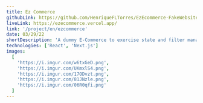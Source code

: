 ```yaml
---
title: Ez Commerce
githubLink: https://github.com/HenriqueFLTorres/EzEcommerce-FakeWebsite
liveLink: https://ezecommerce.vercel.app/
link: '/project/en/ezcommerce'
date: 03/29/22
shortDescription: 'A dummy E-Commerce to exercise state and filter management.'
technologies: ['React', 'Next.js']
images:
  [
    'https://i.imgur.com/w6txGeD.png',
    'https://i.imgur.com/UKmxlS4.png',
    'https://i.imgur.com/17ODvzt.png',
    'https://i.imgur.com/81JNzle.png',
    'https://i.imgur.com/06R0qfi.png'
  ]
---
```




<ProjectPage
  title={attributes.title}
  images={attributes.images}
  shortDescription={attributes.shortDescription}
  technologies={attributes.technologies}
  about='A project designed to practice and learn more about Next.js mechanics and React state management'
  buildWith='In this project, was used Next.js for dynamic routes and advanced React hooks for managing information between components'
  challenges='Without a doubt, the two biggest challenges were filtering products by price, rating and department, and creating the cart, which keeps the user`s order information.'
  learned='Using Next.js, I was able to get more familiar with its components and route system. Therefore, the use of advanced hooks such as React`s useContext() was essential for my learning.'
  github={attributes.githubLink}
  liveLink={attributes.liveLink}
  link={attributes.link}
/>
